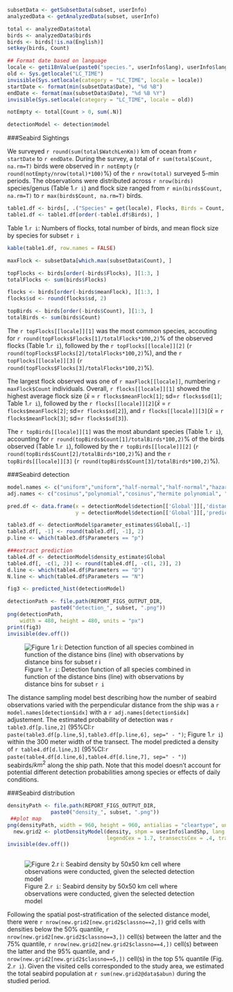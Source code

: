 ```r

subsetData <- getSubsetData(subset, userInfo)
analyzedData <- getAnalyzedData(subset, userInfo)

total <- analyzedData$total
birds <- analyzedData$birds
birds <- birds[!is.na(English)]
setkey(birds, Count)

## Format date based on language
locale <- geti18nValue(paste0("species.", userInfo$lang), userInfo$lang)
old <- Sys.getlocale("LC_TIME")
invisible(Sys.setlocale(category = "LC_TIME", locale = locale))
startDate <- format(min(subsetData$Date), "%d %B")
endDate <- format(max(subsetData$Date), "%d %B %Y")
invisible(Sys.setlocale(category = "LC_TIME", locale = old))

notEmpty <- total[Count > 0, sum(.N)]

detectionModel <- detection$model

```

###Seabird Sightings

We surveyed `r round(sum(total$WatchLenKm))` km of ocean from `r startDate` to `r endDate`. During the survey, a total of `r sum(total$Count, na.rm=T)` birds were observed in `r notEmpty` (`r round(notEmpty/nrow(total)*100)`%) of the `r nrow(total)` surveyed 5-min periods. The observations were distributed across `r nrow(birds)` species/genus (Table 1.`r i`) and flock size ranged from `r min(birds$Count, na.rm=T)` to `r max(birds$Count, na.rm=T)` birds.  

```r

table1.df <- birds[, .("Species" = get(locale), Flocks, Birds = Count, "Mean Flock Size" = meanFlock)]
table1.df <- table1.df[order(-table1.df$Birds), ]

```

Table 1.`r i`: Numbers of flocks, total number of birds, and mean flock size by species for subset `r i`

```r
kable(table1.df, row.names = FALSE)

```

```r

maxFlock <- subsetData[which.max(subsetData$Count), ]

topFlocks <- birds[order(-birds$Flocks), ][1:3, ]
totalFlocks <- sum(birds$Flocks)

flocks <- birds[order(-birds$meanFlock), ][1:3, ]
flocks$sd <- round(flocks$sd, 2)

topBirds <- birds[order(-birds$Count), ][1:3, ]
totalBirds <- sum(birds$Count)

```

The `r topFlocks[[locale]][1]` was the most common species, accouting for `r round(topFlocks$Flocks[1]/totalFlocks*100,2)`% of the observed flocks (Table 1.`r i`), followed by the `r topFlocks[[locale]][2]` (`r round(topFlocks$Flocks[2]/totalFlocks*100,2)`%), and the `r topFlocks[[locale]][3]` (`r round(topFlocks$Flocks[3]/totalFlocks*100,2)`%).

The largest flock observed was one of `r maxFlock[[locale]]`, numbering `r maxFlock$Count` individuals. Overall, `r flocks[[locale]][1]` showed the highest average flock size ($\bar{x}$ = `r flocks$meanFlock[1]`; sd=`r flocks$sd[1]`; Table 1.`r i`), followed by the `r flocks[[locale]][2]`($\bar{x}$ = `r flocks$meanFlock[2]`; sd=`r flocks$sd[2]`), and `r flocks[[locale]][3]`($\bar{x}$ = `r flocks$meanFlock[3]`; sd=`r flocks$sd[3]`).

The `r topBirds[[locale]][1]` was the most abundant species (Table 1.`r i`), accounting for `r round(topBirds$Count[1]/totalBirds*100,2)`% of the birds observed (Table 1.`r i`), followed by the `r topBirds[[locale]][2]` (`r round(topBirds$Count[2]/totalBirds*100,2)`%) and the `r topBirds[[locale]][3]` (`r round(topBirds$Count[3]/totalBirds*100,2)`%).  

###Seabird detection

```r

model.names <- c("uniform","uniform","half-normal","half-normal","hazard rate","hazard rate")
adj.names <- c("cosinus","polynomial","cosinus","hermite polynomial", "cosinus", "polynomial")

pred.df <- data.frame(x = detectionModel$detection[['Global']][,'distance'],
                      y = detectionModel$detection[['Global']][,'predicted'])

table3.df <- detectionModel$parameter_estimates$Global[,-1]
table3.df[, -1] <- round(table3.df[, -1], 2)
p.line <- which(table3.df$Parameters == "p")

###extract prediction
table4.df <- detectionModel$density_estimate$Global
table4.df[, -c(1, 2)] <- round(table4.df[, -c(1, 2)], 2)
d.line <- which(table4.df$Parameters == "D")
N.line <- which(table4.df$Parameters == "N")

fig3 <- predicted_hist(detectionModel)

detectionPath <- file.path(REPORT_FIGS_OUTPUT_DIR, 
              paste0("detection_", subset, ".png"))
png(detectionPath,
    width = 480, height = 480, units = "px")
print(fig3)
invisible(dev.off())

```
![Figure 1.`r i`: Detection function of all species combined in function of the distance bins (line) with observations by distance bins for subset `r i`](`r detectionPath` "Detection Plot for subset `r i`")

The distance sampling model best describing how the number of seabird observations varied with the perpendicular distance from the ship was a `r model.names[detection$idx]` with a `r adj.names[detection$idx]` adjustement. The estimated probability of detection was `r table3.df[p.line,2]` (95%CI:`r paste(table3.df[p.line,5],table3.df[p.line,6], sep=" - ")`; Figure 1.`r i`) within the 300 meter width of the transect. The model predicted a density of `r table4.df[d.line,3]` (95%CI:`r paste(table4.df[d.line,6],table4.df[d.line,7], sep=" - ")`) seabirds/$km^2$ along the ship path. Note that this model doesn't account for potential different detection probabilities among species or effects of daily conditions.    


###Seabird distribution
```r

densityPath <- file.path(REPORT_FIGS_OUTPUT_DIR, 
              paste0("density_", subset, ".png"))
 ##plot map
png(densityPath, width = 960, height = 960, antialias = "cleartype", units = "px")
  new.grid2 <- plotDensityModel(density, shpm = userInfo$landShp, lang = userInfo$lang,
                                legendCex = 1.7, transectsCex = .4, transectsCol = "darkred")
invisible(dev.off())
 
```
 ![Figure 2.`r i`: Seabird density by 50x50 km cell where observations were conducted, given the selected detection model](`r densityPath` "Distribution Plot for subset `r i`")
 
Following the spatial post-stratification of the selected distance model, there were `r nrow(new.grid2[new.grid2$classno==2,])` grid cells with densities below the 50% quantile, `r nrow(new.grid2[new.grid2$classno==3,])` cell(s) between the latter and the 75% quantile, `r nrow(new.grid2[new.grid2$classno==4,])` cell(s) between the latter and the 95% quantile, and `r nrow(new.grid2[new.grid2$classno==5,])` cell(s) in the top 5% quantile (Fig. 2.`r i`). Given the visited cells corresponded to the study area, we estimated the total seabird population at `r sum(new.grid2@data$abun)` during the studied period.



